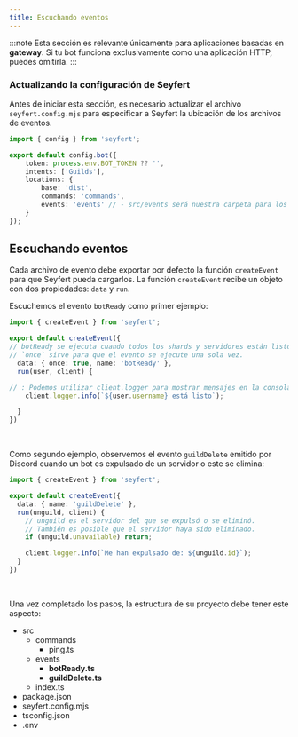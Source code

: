 ```yaml
---
title: Escuchando eventos
---
```



:::note
Esta sección es relevante únicamente para aplicaciones basadas en **gateway**.
Si tu bot funciona exclusivamente como una aplicación HTTP, puedes omitirla.
:::

### Actualizando la configuración de Seyfert

Antes de iniciar esta sección, es necesario actualizar el archivo `seyfert.config.mjs` para especificar a Seyfert la ubicación de los archivos de eventos.

```ts twoslash {10} title="seyfert.config.mjs" copy wrap 
import { config } from 'seyfert';

export default config.bot({
    token: process.env.BOT_TOKEN ?? '',
    intents: ['Guilds'],
    locations: {
        base: 'dist',
        commands: 'commands',
        events: 'events' // - src/events será nuestra carpeta para los eventos
    }
});
```

## Escuchando eventos

Cada archivo de evento debe exportar por defecto la función `createEvent` para que Seyfert pueda cargarlos.
La función `createEvent` recibe un objeto con dos propiedades: `data` y `run`.

Escuchemos el evento `botReady` como primer ejemplo:

```ts twoslash title="src/events/botReady.ts" showLineNumbers
import { createEvent } from 'seyfert';

export default createEvent({
// botReady se ejecuta cuando todos los shards y servidores están listos.
// `once` sirve para que el evento se ejecute una sola vez.
  data: { once: true, name: 'botReady' },
  run(user, client) {

// : Podemos utilizar client.logger para mostrar mensajes en la consola.
    client.logger.info(`${user.username} está listo`);

  }
})
```

<br />

Como segundo ejemplo, observemos el evento `guildDelete` emitido por Discord cuando un bot es expulsado de un servidor o este se elimina:

```ts twoslash title="src/events/guildDelete.ts" showLineNumbers wrap
import { createEvent } from 'seyfert';

export default createEvent({
  data: { name: 'guildDelete' },
  run(unguild, client) {
    // unguild es el servidor del que se expulsó o se eliminó.
    // También es posible que el servidor haya sido eliminado.
    if (unguild.unavailable) return;

    client.logger.info(`Me han expulsado de: ${unguild.id}`);
  }
})
```

<br />

Una vez completado los pasos, la estructura de su proyecto debe tener este aspecto:

<FileTree>

- src
  - commands
    - ping.ts
  - events
    - **botReady.ts**
    - **guildDelete.ts**
  - index.ts
- package.json
- seyfert.config.mjs
- tsconfig.json
- .env

</FileTree>
